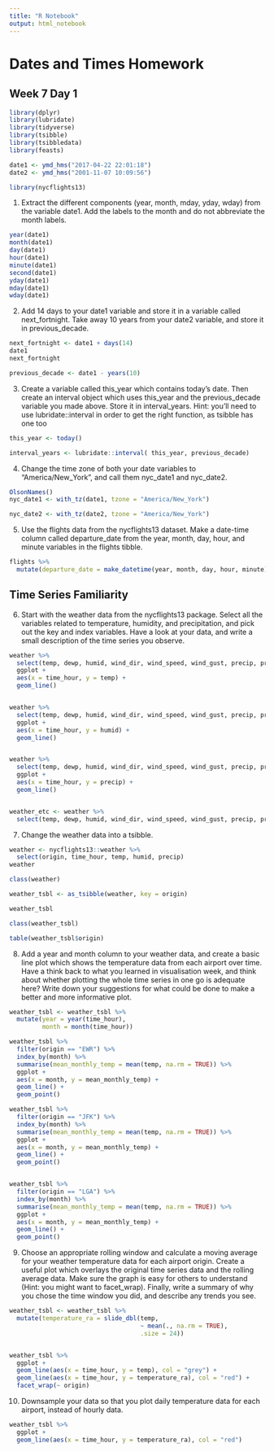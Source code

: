 ```yaml
---
title: "R Notebook"
output: html_notebook
---
```


# Dates and Times Homework
## Week 7 Day 1 


```r
library(dplyr)
library(lubridate)
library(tidyverse)
library(tsibble)
library(tsibbledata)
library(feasts)

date1 <- ymd_hms("2017-04-22 22:01:18")
date2 <- ymd_hms("2001-11-07 10:09:56")
```



```r
library(nycflights13)

```



1. Extract the different components (year, month, mday, yday, wday) from the variable date1. Add the labels to the month and do not abbreviate the month labels.
```r
year(date1)
month(date1)
day(date1)
hour(date1)
minute(date1)
second(date1)
yday(date1)
mday(date1)
wday(date1)


```

2. Add 14 days to your date1 variable and store it in a variable called next_fortnight. Take away 10 years from your date2 variable, and store it in previous_decade.
```r
next_fortnight <- date1 + days(14)
date1
next_fortnight

previous_decade <- date1 - years(10)
```


3. Create a variable called this_year which contains today’s date. Then create an interval object which uses this_year and the previous_decade variable you made above. Store it in interval_years. Hint: you’ll need to use lubridate::interval in order to get the right function, as tsibble has one too
```r
this_year <- today()

interval_years <- lubridate::interval( this_year, previous_decade)
```


4. Change the time zone of both your date variables to “America/New_York”, and call them nyc_date1 and nyc_date2.

```r

OlsonNames()
nyc_date1 <- with_tz(date1, tzone = "America/New_York")

nyc_date2 <- with_tz(date2, tzone = "America/New_York")
```



5. Use the flights data from the nycflights13 dataset. Make a date-time column called departure_date from the year, month, day, hour, and minute variables in the flights tibble.

```r
flights %>% 
  mutate(departure_date = make_datetime(year, month, day, hour, minute))

```

## Time Series Familiarity

6. Start with the weather data from the nycflights13 package. Select all the variables related to temperature, humidity, and precipitation, and pick out the key and index variables. Have a look at your data, and write a small description of the time series you observe.

```r
weather %>% 
  select(temp, dewp, humid, wind_dir, wind_speed, wind_gust, precip, pressure, visib, time_hour) %>% 
  ggplot + 
  aes(x = time_hour, y = temp) +
  geom_line()


weather %>% 
  select(temp, dewp, humid, wind_dir, wind_speed, wind_gust, precip, pressure, visib, time_hour) %>% 
  ggplot + 
  aes(x = time_hour, y = humid) +
  geom_line()


weather %>% 
  select(temp, dewp, humid, wind_dir, wind_speed, wind_gust, precip, pressure, visib, time_hour) %>% 
  ggplot + 
  aes(x = time_hour, y = precip) +
  geom_line()


weather_etc <- weather %>% 
  select(temp, dewp, humid, wind_dir, wind_speed, wind_gust, precip, pressure, visib, hour) 
```

7. Change the weather data into a tsibble.
```r

weather <- nycflights13::weather %>% 
  select(origin, time_hour, temp, humid, precip)
weather

class(weather)

weather_tsbl <- as_tsibble(weather, key = origin)

weather_tsbl

class(weather_tsbl)

table(weather_tsbl$origin)
```


8. Add a year and month column to your weather data, and create a basic line plot which shows the temperature data from each airport over time. Have a think back to what you learned in visualisation week, and think about whether plotting the whole time series in one go is adequate here? Write down your suggestions for what could be done to make a better and more informative plot.
```r
weather_tsbl <- weather_tsbl %>% 
  mutate(year = year(time_hour), 
         month = month(time_hour))

weather_tsbl %>%
  filter(origin == "EWR") %>%
  index_by(month) %>%
  summarise(mean_monthly_temp = mean(temp, na.rm = TRUE)) %>% 
  ggplot + 
  aes(x = month, y = mean_monthly_temp) + 
  geom_line() + 
  geom_point() 

weather_tsbl %>%
  filter(origin == "JFK") %>%
  index_by(month) %>%
  summarise(mean_monthly_temp = mean(temp, na.rm = TRUE)) %>% 
  ggplot + 
  aes(x = month, y = mean_monthly_temp) + 
  geom_line() + 
  geom_point() 


weather_tsbl %>%
  filter(origin == "LGA") %>%
  index_by(month) %>%
  summarise(mean_monthly_temp = mean(temp, na.rm = TRUE)) %>% 
  ggplot + 
  aes(x = month, y = mean_monthly_temp) + 
  geom_line() + 
  geom_point() 


```

9. Choose an appropriate rolling window and calculate a moving average for your weather temperature data for each airport origin. Create a useful plot which overlays the original time series data and the rolling average data. Make sure the graph is easy for others to understand (Hint: you might want to facet_wrap). Finally, write a summary of why you chose the time window you did, and describe any trends you see.

```r
weather_tsbl <- weather_tsbl %>% 
  mutate(temperature_ra = slide_dbl(temp, 
                                    ~ mean(., na.rm = TRUE), 
                                    .size = 24))


weather_tsbl %>% 
  ggplot + 
  geom_line(aes(x = time_hour, y = temp), col = "grey") + 
  geom_line(aes(x = time_hour, y = temperature_ra), col = "red") + 
  facet_wrap(~ origin)
```

10. Downsample your data so that you plot daily temperature data for each airport, instead of hourly data.
```r
weather_tsbl %>% 
  ggplot + 
  geom_line(aes(x = time_hour, y = temperature_ra), col = "red")

```





















